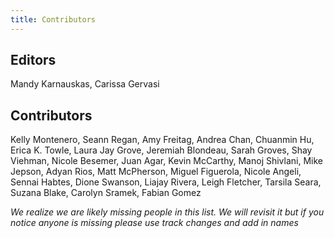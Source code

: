 ```yaml
---
title: Contributors
---
```


## **Editors** 
Mandy Karnauskas, Carissa Gervasi

## **Contributors** 
Kelly Montenero, Seann Regan, Amy Freitag, Andrea Chan, Chuanmin Hu, Erica K. Towle, Laura Jay Grove, Jeremiah Blondeau, Sarah Groves, Shay Viehman, Nicole Besemer, Juan Agar, Kevin McCarthy, Manoj Shivlani, Mike Jepson, Adyan Rios, Matt McPherson, Miguel Figuerola, Nicole Angeli, Sennai Habtes, Dione Swanson, Liajay Rivera, Leigh Fletcher, Tarsila Seara, Suzana Blake, Carolyn Sramek, Fabian Gomez

*We realize we are likely missing people in this list. We will revisit it but if you notice anyone is missing please use track changes and add in names*

